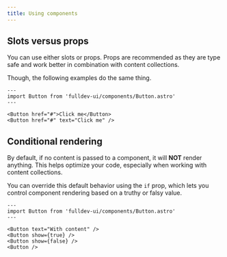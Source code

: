 ```yaml
---
title: Using components
---
```


## Slots versus props

You can use either slots or props. Props are recommended as they are type safe and work better in combination with content collections.

Though, the following examples do the same thing.

```astro live
---
import Button from 'fulldev-ui/components/Button.astro'
---

<Button href="#">Click me</Button>
<Button href="#" text="Click me" />
```

## Conditional rendering

By default, if no content is passed to a component, it will **NOT** render anything. This helps optimize your code, especially when working with content collections.

You can override this default behavior using the `if` prop, which lets you control component rendering based on a truthy or falsy value.

```astro live
---
import Button from 'fulldev-ui/components/Button.astro'
---

<Button text="With content" />
<Button show={true} />
<Button show={false} />
<Button />
```
